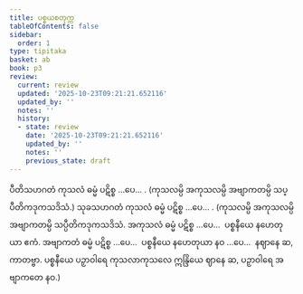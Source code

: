 ```yaml
---
title: ပစ္စယစတုက္က
tableOfContents: false
sidebar:
  order: 1
type: tipitaka
basket: ab
book: p3
review:
  current: review
  updated: '2025-10-23T09:21:21.652116'
  updated_by: ''
  notes: ''
  history:
  - state: review
    date: '2025-10-23T09:21:21.652116'
    updated_by: ''
    notes: ''
    previous_state: draft
---
```



<ReviewStatus review={frontmatter.review} showDetails={true} />

<HypothesisAnnotation frontmatter={frontmatter} />

<DynamicBreadcrumb />

<Division number="55" book="p3" e="ch" v="39" p="440">

<Paragraph number="2499" book="p3">
ပီတိသဟဂတံ ကုသလံ ဓမ္မံ ပဋိစ္စ …ပေ… . (ကုသလမ္ပိ အကုသလမ္ပိ အဗျာကတမ္ပိ သပ္ပီတိကဒုကသဒိသံ.)
</Paragraph>

</Division>
<Division number="56" book="p3" e="ch" v="39" p="440">

<Paragraph number="2500" book="p3">
သုခသဟဂတံ ကုသလံ ဓမ္မံ ပဋိစ္စ …ပေ… . (ကုသလမ္ပိ အကုသလမ္ပိ အဗျာကတမ္ပိ သပ္ပီတိကဒုကသဒိသံ. အကုသလံ ဓမ္မံ ပဋိစ္စ …ပေ…  ပစ္စနီယေ နဟေတုယာ ဧကံ. အဗျာကတံ ဓမ္မံ ပဋိစ္စ …ပေ…  ပစ္စနီယေ နဟေတုယာ နဝ …ပေ…  နဈာနေ ဆ, ကာတဗ္ဗာ. ပစ္စနီယေ ပဉှာဝါရေ ကုသလာကုသလေ ဣန္ဒြိယေ ဈာနေ ဆ, ပဉှာဝါရေ အဗျာကတေ နဝ.)
</Paragraph>
</Division>